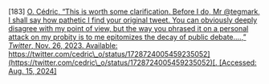\[183\]	[O. Cédric, “This is worth some clarification. Before I do, Mr @tegmark, I shall say how pathetic I find your original tweet. You can obviously deeply disagree with my point of view, but the way you phrased it on a personal attack on my probity is to me epitomizes the decay of public debate.…,” *Twitter*, Nov. 26, 2023\. Available:](http://paperpile.com/b/Lj1YHA/awW9Z) [https://twitter.com/cedric\_o/status/1728724005459235052](https://twitter.com/cedric\_o/status/1728724005459235052)[. \[Accessed: Aug. 15, 2024\]](http://paperpile.com/b/Lj1YHA/awW9Z)